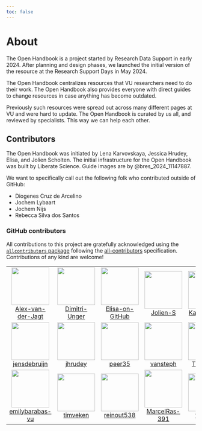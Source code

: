```yaml
---
toc: false
---
```


# About

The Open Handbook is a project started by Research Data Support in early 2024. After planning and design phases, we launched the initial version of the resource at the Research Support Days in May 2024.

The Open Handbook centralizes resources that VU researchers need to do their work. The Open Handbook also provides everyone with direct guides to change resources in case anything has become outdated.

Previously such resources were spread out across many different pages at VU and were hard to update. The Open Handbook is curated by us all, and reviewed by specialists. This way we can help each other.

## Contributors

The Open Handbook was initiated by Lena Karvovskaya, Jessica Hrudey, Elisa, and Jolien Scholten. The initial infrastructure for the Open Handbook was built by Liberate Science. Guide images are by @bres_2024_11147887.

We want to specifically call out the following folk who contributed outside of GitHub:

* Diogenes Cruz de Arcelino
* Jochem Lybaart
* Jochem Nijs
* Rebecca Silva dos Santos

### GitHub contributors 




<!-- ALL-CONTRIBUTORS-LIST:START - Do not remove or modify this section -->
<!-- prettier-ignore-start -->
<!-- markdownlint-disable -->

All contributions to this project are gratefully acknowledged using the [`allcontributors` package](https://github.com/ropenscilabs/allcontributors) following the [all-contributors](https://allcontributors.org) specification. Contributions of any kind are welcome!

<table>

<tr>
<td align="center">
<a href="https://github.com/Alex-van-der-Jagt">
<img src="https://avatars.githubusercontent.com/u/107620785?v=4" width="100px;" alt=""/>
</a><br>
<a href="https://github.com/ubvu/open-handbook/commits?author=Alex-van-der-Jagt">Alex-van-der-Jagt</a>
</td>
<td align="center">
<a href="https://github.com/Dimitri-Unger">
<img src="https://avatars.githubusercontent.com/u/133665021?v=4" width="100px;" alt=""/>
</a><br>
<a href="https://github.com/ubvu/open-handbook/commits?author=Dimitri-Unger">Dimitri-Unger</a>
</td>
<td align="center">
<a href="https://github.com/Elisa-on-GitHub">
<img src="https://avatars.githubusercontent.com/u/78543806?v=4" width="100px;" alt=""/>
</a><br>
<a href="https://github.com/ubvu/open-handbook/commits?author=Elisa-on-GitHub">Elisa-on-GitHub</a>
</td>
<td align="center">
<a href="https://github.com/Jolien-S">
<img src="https://avatars.githubusercontent.com/u/142608800?v=4" width="100px;" alt=""/>
</a><br>
<a href="https://github.com/ubvu/open-handbook/commits?author=Jolien-S">Jolien-S</a>
</td>
<td align="center">
<a href="https://github.com/Karvovskaya">
<img src="https://avatars.githubusercontent.com/u/44666630?v=4" width="100px;" alt=""/>
</a><br>
<a href="https://github.com/ubvu/open-handbook/commits?author=Karvovskaya">Karvovskaya</a>
</td>
<td align="center">
<a href="https://github.com/KirianneG">
<img src="https://avatars.githubusercontent.com/u/188169814?v=4" width="100px;" alt=""/>
</a><br>
<a href="https://github.com/ubvu/open-handbook/commits?author=KirianneG">KirianneG</a>
</td>
<td align="center">
<a href="https://github.com/chartgerink">
<img src="https://avatars.githubusercontent.com/u/2946344?v=4" width="100px;" alt=""/>
</a><br>
<a href="https://github.com/ubvu/open-handbook/commits?author=chartgerink">chartgerink</a>
</td>
</tr>


<tr>
<td align="center">
<a href="https://github.com/jensdebruijn">
<img src="https://avatars.githubusercontent.com/u/2176353?v=4" width="100px;" alt=""/>
</a><br>
<a href="https://github.com/ubvu/open-handbook/commits?author=jensdebruijn">jensdebruijn</a>
</td>
<td align="center">
<a href="https://github.com/jhrudey">
<img src="https://avatars.githubusercontent.com/u/35424147?v=4" width="100px;" alt=""/>
</a><br>
<a href="https://github.com/ubvu/open-handbook/commits?author=jhrudey">jhrudey</a>
</td>
<td align="center">
<a href="https://github.com/peer35">
<img src="https://avatars.githubusercontent.com/u/5236397?v=4" width="100px;" alt=""/>
</a><br>
<a href="https://github.com/ubvu/open-handbook/commits?author=peer35">peer35</a>
</td>
<td align="center">
<a href="https://github.com/vansteph">
<img src="https://avatars.githubusercontent.com/u/102951422?u=01c1b894fd1d9c3d2a40bba6dad86a5475227693&v=4" width="100px;" alt=""/>
</a><br>
<a href="https://github.com/ubvu/open-handbook/commits?author=vansteph">vansteph</a>
</td>
<td align="center">
<a href="https://github.com/TMHofstra">
<img src="https://avatars.githubusercontent.com/u/171931947?u=f595688955917247eb8ec3000262c15654d9528d&v=4" width="100px;" alt=""/>
</a><br>
<a href="https://github.com/ubvu/open-handbook/commits?author=TMHofstra">TMHofstra</a>
</td>
<td align="center">
<a href="https://github.com/ELNijland">
<img src="https://avatars.githubusercontent.com/u/188165732?v=4" width="100px;" alt=""/>
</a><br>
<a href="https://github.com/ubvu/open-handbook/commits?author=ELNijland">ELNijland</a>
</td>
<td align="center">
<a href="https://github.com/gus-mxx">
<img src="https://avatars.githubusercontent.com/u/143746708?u=b6552cd8b1dcd92976cd30bccbdc3283908e7e5b&v=4" width="100px;" alt=""/>
</a><br>
<a href="https://github.com/ubvu/open-handbook/commits?author=gus-mxx">gus-mxx</a>
</td>
</tr>


<tr>
<td align="center">
<a href="https://github.com/emilybarabas-vu">
<img src="https://avatars.githubusercontent.com/u/169783490?v=4" width="100px;" alt=""/>
</a><br>
<a href="https://github.com/ubvu/open-handbook/commits?author=emilybarabas-vu">emilybarabas-vu</a>
</td>
<td align="center">
<a href="https://github.com/timveken">
<img src="https://avatars.githubusercontent.com/u/127443807?v=4" width="100px;" alt=""/>
</a><br>
<a href="https://github.com/ubvu/open-handbook/commits?author=timveken">timveken</a>
</td>
<td align="center">
<a href="https://github.com/reinout538">
<img src="https://avatars.githubusercontent.com/u/78550421?v=4" width="100px;" alt=""/>
</a><br>
<a href="https://github.com/ubvu/open-handbook/commits?author=reinout538">reinout538</a>
</td>
<td align="center">
<a href="https://github.com/MarcelRas-391">
<img src="https://avatars.githubusercontent.com/u/188169871?v=4" width="100px;" alt=""/>
</a><br>
<a href="https://github.com/ubvu/open-handbook/commits?author=MarcelRas-391">MarcelRas-391</a>
</td>
<td align="center">
<a href="https://github.com/tmunker">
<img src="https://avatars.githubusercontent.com/u/110609206?v=4" width="100px;" alt=""/>
</a><br>
<a href="https://github.com/ubvu/open-handbook/commits?author=tmunker">tmunker</a>
</td>
</tr>

</table>

<!-- markdownlint-enable -->
<!-- prettier-ignore-end -->
<!-- ALL-CONTRIBUTORS-LIST:END -->




